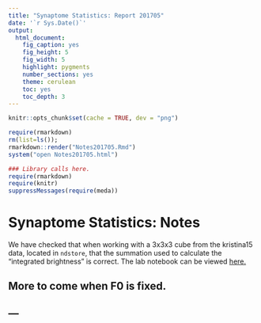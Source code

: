 ```yaml
---
title: "Synaptome Statistics: Report 201705"
date: '`r Sys.Date()`'
output:
  html_document:
    fig_caption: yes
    fig_height: 5
    fig_width: 5
    highlight: pygments
    number_sections: yes
    theme: cerulean
    toc: yes
    toc_depth: 3
---
```

```r
knitr::opts_chunk$set(cache = TRUE, dev = "png")
```

```r
require(rmarkdown)
rm(list=ls()); 
rmarkdown::render("Notes201705.Rmd")
system("open Notes201705.html")
```

```r
### Library calls here.
require(rmarkdown)
require(knitr)
suppressMessages(require(meda))
```

# Synaptome Statistics: Notes 

We have checked that when working with a 3x3x3 cube from the
kristina15 data, located in `ndstore`, that the summation used to
calculate the "integrated brightness" is correct.  The lab notebook can
be viewed [here.](https://gist.github.com/MrAE/871036419464957c6f9af42e59614624)


## More to come when F0 is fixed.

--- 
---
